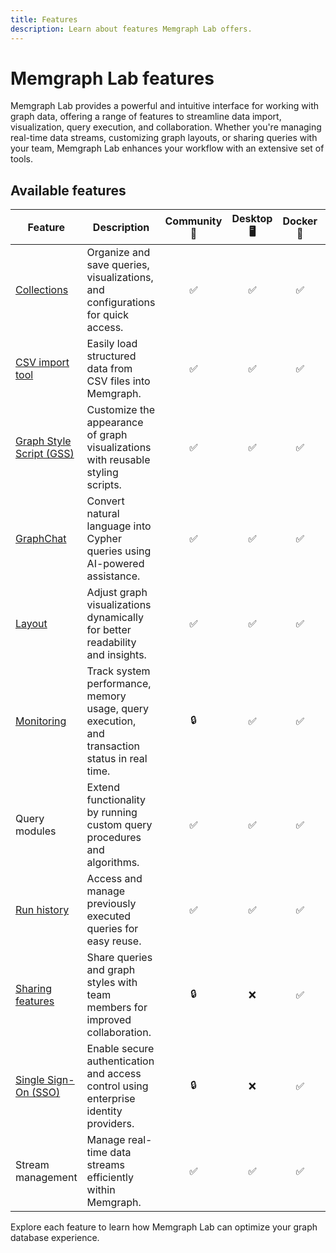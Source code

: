 ```yaml
---
title: Features
description: Learn about features Memgraph Lab offers.
---
```


# Memgraph Lab features 

Memgraph Lab provides a powerful and intuitive interface for working with graph
data, offering a range of features to streamline data import, visualization,
query execution, and collaboration. Whether you're managing real-time data
streams, customizing graph layouts, or sharing queries with your team, Memgraph
Lab enhances your workflow with an extensive set of tools.

## Available features

| Feature                                                                                           | Description                                                                                 | Community 👥 | Desktop 🖥️ | Docker 🐳 | Browser 🌐 |
|---------------------------------------------------------------------------------------------------|---------------------------------------------------------------------------------------------|:---------:|:----------:|:---------:|:----------:|
| [Collections](/memgraph-lab/features/collections)                                                 | Organize and save queries, visualizations, and configurations for quick access.            | ✅         | ✅         | ✅        | ✅         |
| [CSV import tool](/memgraph-lab/features/csv-import-tool)                                         | Easily load structured data from CSV files into Memgraph.                                  | ✅         | ✅         | ✅        | ✅         |
| [Graph Style Script (GSS)](/memgraph-lab/features/graph-style-script)                             | Customize the appearance of graph visualizations with reusable styling scripts.            | ✅         | ✅         | ✅        | ✅         |
| [GraphChat](/memgraph-lab/features/graphchat)                                                     | Convert natural language into Cypher queries using AI-powered assistance.                  | ✅         | ✅         | ✅        | ✅         |
| [Layout](/memgraph-lab/features/layout)                                                           | Adjust graph visualizations dynamically for better readability and insights.               | ✅         | ✅         | ✅        | ✅         |
| [Monitoring](/memgraph-lab/features/monitoring)                                                   | Track system performance, memory usage, query execution, and transaction status in real time. | 🔒        | ✅         | ✅        | ✅         |
| Query modules                                                                                     | Extend functionality by running custom query procedures and algorithms.                    | ✅         | ✅         | ✅        | ✅         |
| [Run history](/memgraph-lab/features/run-history)                                                 | Access and manage previously executed queries for easy reuse.                              | ✅         | ✅         | ✅        | ✅         |
| [Sharing features](/memgraph-lab/features/sharing-features)                                       | Share queries and graph styles with team members for improved collaboration.               | 🔒         | ❌         | ✅        | ❌         |
| [Single Sign-On (SSO)](/memgraph-lab/features/single-sign-on)                                     | Enable secure authentication and access control using enterprise identity providers.       | 🔒          | ❌         | ✅        | ✅         |
| Stream management                                                                                 | Manage real-time data streams efficiently within Memgraph.                                 | ✅         | ✅         | ✅        | ✅         |



Explore each feature to learn how Memgraph Lab can optimize your graph database experience.